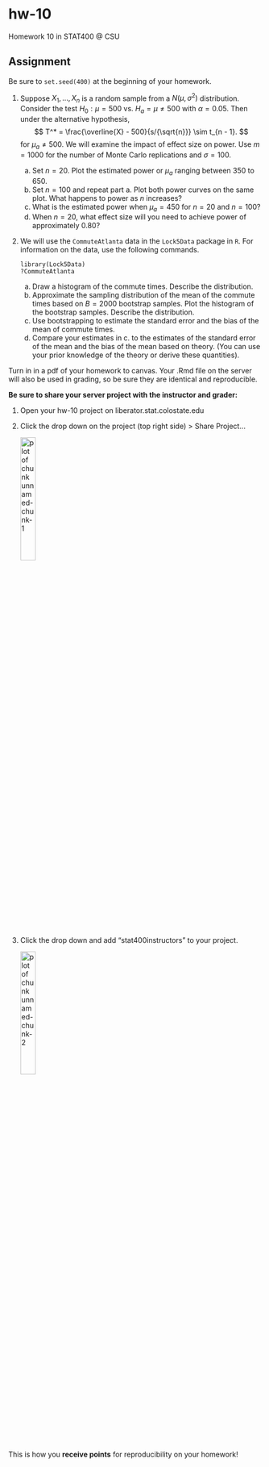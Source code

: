 # hw-10

Homework 10 in STAT400 @ CSU

## Assignment

Be sure to `set.seed(400)` at the beginning of your homework.

1. Suppose $X_1, \dots, X_{n}$ is a random sample from a $N(\mu, \sigma^2)$ distribution. Consider the test $H_0: \mu = 500$ vs. $H_a = \mu \not= 500$ with $\alpha = 0.05$. Then under the alternative hypothesis,
    $$
    T^* = \frac{\overline{X} - 500}{s/{\sqrt{n}}} \sim t_{n - 1}.
    $$
    for $\mu_a \not= 500$. We will examine the impact of effect size on power. Use $m = 1000$ for the number of Monte Carlo replications and $\sigma = 100$.
    
    a. Set $n = 20$. Plot the estimated power or $\mu_a$ ranging between $350$ to $650$.
    b. Set $n = 100$ and repeat part a. Plot both power curves on the same plot. What happens to power as $n$ increases?
    c. What is the estimated power when $\mu_a = 450$ for $n = 20$ and $n = 100$?
    d. When $n = 20$, what effect size will you need to achieve power of approximately $0.80$?
    
2. We will use the `CommuteAtlanta` data in the `Lock5Data` package in `R`. For information on the data, use the following commands.
    
    ```
    library(Lock5Data)
    ?CommuteAtlanta
    ```
    
    a. Draw a histogram of the commute times. Describe the distribution.
    b. Approximate the sampling distribution of the mean of the commute times based on $B = 2000$ bootstrap samples. Plot the histogram of the bootstrap samples. Describe the distribution.
    c. Use bootstrapping to estimate the standard error and the bias of the mean of commute times.
    d. Compare your estimates in c. to the estimates of the standard error of the mean and the bias of the mean based on theory. (You can use your prior knowledge of the theory or derive these quantities).

Turn in in a pdf of your homework to canvas. Your .Rmd file on the server will also be used in grading, so be sure they are identical and reproducible.

**Be sure to share your server project with the instructor and grader:**

1. Open your hw-10 project on liberator.stat.colostate.edu
2. Click the drop down on the project (top right side) > Share Project...
    
    <img src="share_project.png" alt="plot of chunk unnamed-chunk-1" width="25%" />
  
3. Click the drop down and add "stat400instructors" to your project.

    <img src="share_dropdown.png" alt="plot of chunk unnamed-chunk-2" width="25%" />

This is how you **receive points** for reproducibility on your homework!
